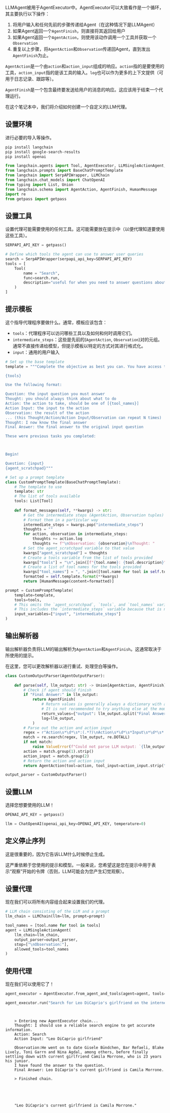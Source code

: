 LLMAgent被用于AgentExecutor中。AgentExecutor可以大致看作是一个循环，其主要执行以下操作：
1. 将用户输入和任何先前的步骤传递给Agent（在这种情况下是LLMAgent）
2. 如果Agent返回一个`AgentFinish`，则直接将其返回给用户
3. 如果Agent返回一个`AgentAction`，则使用该动作调用一个工具并获取一个`Observation`
4. 重复以上步骤，将`AgentAction`和`Observation`传递回Agent，直到发出`AgentFinish`为止。

`AgentAction`是一个由`action`和`action_input`组成的响应。`action`指的是要使用的工具，`action_input`指的是该工具的输入。`log`也可以作为更多的上下文提供（可用于日志记录、跟踪等）。

`AgentFinish`是一个包含最终要发送给用户的消息的响应。这应该用于结束一个代理运行。

在这个笔记本中，我们将介绍如何创建一个自定义的LLM代理。

<!-- 警告：此文件是自动生成的！请勿编辑！请在具有相应位置和名称的笔记本中进行编辑。-->

## 设置环境

进行必要的导入等操作。


```bash
pip install langchain
pip install google-search-results
pip install openai
```


```python
from langchain.agents import Tool, AgentExecutor, LLMSingleActionAgent, AgentOutputParser
from langchain.prompts import BaseChatPromptTemplate
from langchain import SerpAPIWrapper, LLMChain
from langchain.chat_models import ChatOpenAI
from typing import List, Union
from langchain.schema import AgentAction, AgentFinish, HumanMessage
import re
from getpass import getpass
```

## 设置工具

设置代理可能需要使用的任何工具。这可能需要放在提示中（以便代理知道要使用这些工具）。


```python
SERPAPI_API_KEY = getpass()
```


```python
# Define which tools the agent can use to answer user queries
search = SerpAPIWrapper(serpapi_api_key=SERPAPI_API_KEY)
tools = [
    Tool(
        name = "Search",
        func=search.run,
        description="useful for when you need to answer questions about current events"
    )
]
```

## 提示模板

这个指导代理程序要做什么。通常，模板应该包含：

- `tools`：代理程序可以访问哪些工具以及如何和何时调用它们。
- `intermediate_steps`：这些是先前的(`AgentAction`, `Observation`)对的元组。通常不直接传递给模型，但提示模板以特定的方式对其进行格式化。
- `input`：通用的用户输入


```python
# Set up the base template
template = """Complete the objective as best you can. You have access to the following tools:

{tools}

Use the following format:

Question: the input question you must answer
Thought: you should always think about what to do
Action: the action to take, should be one of [{tool_names}]
Action Input: the input to the action
Observation: the result of the action
... (this Thought/Action/Action Input/Observation can repeat N times)
Thought: I now know the final answer
Final Answer: the final answer to the original input question

These were previous tasks you completed:



Begin!

Question: {input}
{agent_scratchpad}"""
```


```python
# Set up a prompt template
class CustomPromptTemplate(BaseChatPromptTemplate):
    # The template to use
    template: str
    # The list of tools available
    tools: List[Tool]
    
    def format_messages(self, **kwargs) -> str:
        # Get the intermediate steps (AgentAction, Observation tuples)
        # Format them in a particular way
        intermediate_steps = kwargs.pop("intermediate_steps")
        thoughts = ""
        for action, observation in intermediate_steps:
            thoughts += action.log
            thoughts += f"\nObservation: {observation}\nThought: "
        # Set the agent_scratchpad variable to that value
        kwargs["agent_scratchpad"] = thoughts
        # Create a tools variable from the list of tools provided
        kwargs["tools"] = "\n".join([f"{tool.name}: {tool.description}" for tool in self.tools])
        # Create a list of tool names for the tools provided
        kwargs["tool_names"] = ", ".join([tool.name for tool in self.tools])
        formatted = self.template.format(**kwargs)
        return [HumanMessage(content=formatted)]
```


```python
prompt = CustomPromptTemplate(
    template=template,
    tools=tools,
    # This omits the `agent_scratchpad`, `tools`, and `tool_names` variables because those are generated dynamically
    # This includes the `intermediate_steps` variable because that is needed
    input_variables=["input", "intermediate_steps"]
)
```

## 输出解析器

输出解析器负责将LLM的输出解析为`AgentAction`和`AgentFinish`。这通常取决于所使用的提示。

在这里，您可以更改解析器以进行重试、处理空白等操作。


```python
class CustomOutputParser(AgentOutputParser):
    
    def parse(self, llm_output: str) -> Union[AgentAction, AgentFinish]:
        # Check if agent should finish
        if "Final Answer:" in llm_output:
            return AgentFinish(
                # Return values is generally always a dictionary with a single `output` key
                # It is not recommended to try anything else at the moment :)
                return_values={"output": llm_output.split("Final Answer:")[-1].strip()},
                log=llm_output,
            )
        # Parse out the action and action input
        regex = r"Action\s*\d*\s*:(.*?)\nAction\s*\d*\s*Input\s*\d*\s*:[\s]*(.*)"
        match = re.search(regex, llm_output, re.DOTALL)
        if not match:
            raise ValueError(f"Could not parse LLM output: `{llm_output}`")
        action = match.group(1).strip()
        action_input = match.group(2)
        # Return the action and action input
        return AgentAction(tool=action, tool_input=action_input.strip(" ").strip('"'), log=llm_output)
```


```python
output_parser = CustomOutputParser()
```

## 设置LLM

选择您想要使用的LLM！


```python
OPENAI_API_KEY = getpass()
```


```python
llm = ChatOpenAI(openai_api_key=OPENAI_API_KEY, temperature=0)
```

## 定义停止序列

这是很重要的，因为它告诉LLM什么时候停止生成。

这严重依赖于您使用的提示和模型。一般来说，您希望这是您在提示中用于表示“观察”开始的令牌（否则，LLM可能会为您产生幻觉观察）。

## 设置代理

现在我们可以将所有内容组合起来设置我们的代理。


```python
# LLM chain consisting of the LLM and a prompt
llm_chain = LLMChain(llm=llm, prompt=prompt)
```


```python
tool_names = [tool.name for tool in tools]
agent = LLMSingleActionAgent(
    llm_chain=llm_chain, 
    output_parser=output_parser,
    stop=["\nObservation:"], 
    allowed_tools=tool_names
)
```

## 使用代理

现在我们可以使用它了！


```python
agent_executor = AgentExecutor.from_agent_and_tools(agent=agent, tools=tools, verbose=True)
```


```python
agent_executor.run("Search for Leo DiCaprio's girlfriend on the internet.")
```

<CodeOutputBlock lang="python">

```
    
    
    > Entering new AgentExecutor chain...
    Thought: I should use a reliable search engine to get accurate information.
    Action: Search
    Action Input: "Leo DiCaprio girlfriend"
    
    Observation:He went on to date Gisele Bündchen, Bar Refaeli, Blake Lively, Toni Garrn and Nina Agdal, among others, before finally settling down with current girlfriend Camila Morrone, who is 23 years his junior.
    I have found the answer to the question.
    Final Answer: Leo DiCaprio's current girlfriend is Camila Morrone.
    
    > Finished chain.





    "Leo DiCaprio's current girlfriend is Camila Morrone."
```

</CodeOutputBlock>
